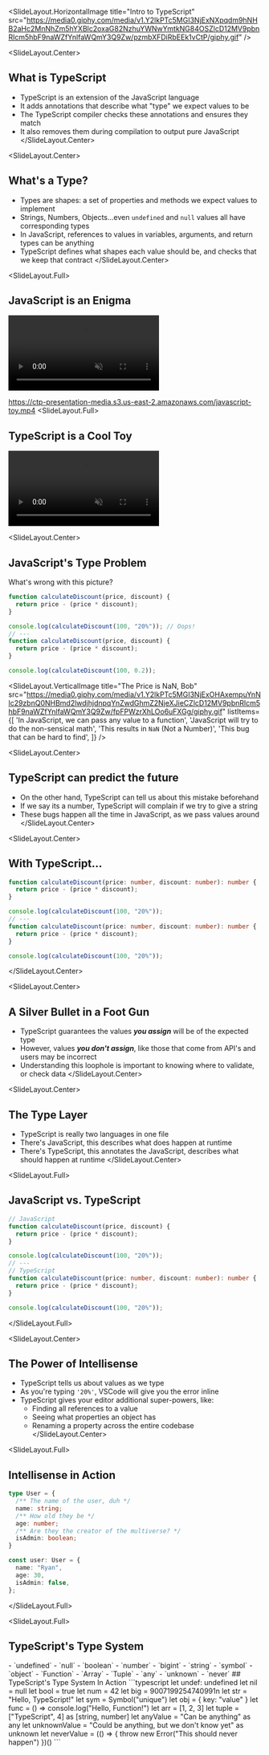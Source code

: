 
<SlideLayout.HorizontalImage title="Intro to TypeScript" src="https://media0.giphy.com/media/v1.Y2lkPTc5MGI3NjExNXpqdm9hNHB2aHc2MnNhZm5hYXBlc2oxaG82NzhuYWNwYmtkNG84OSZlcD12MV9pbnRlcm5hbF9naWZfYnlfaWQmY3Q9Zw/pzmbXFDiRbEEk1vCtP/giphy.gif" />

<SlideLayout.Center>
  ## What is TypeScript
  - TypeScript is an extension of the JavaScript language
  - It adds annotations that describe what "type" we expect values to be
  - The TypeScript compiler checks these annotations and ensures they match
  - It also removes them during compilation to output pure JavaScript
</SlideLayout.Center>

<SlideLayout.Center>
## What's a Type?

- Types are shapes: a set of properties and methods we expect values to implement
- Strings, Numbers, Objects...even `undefined` and `null` values all have corresponding types
- In JavaScript, references to values in variables, arguments, and return types can be anything
- TypeScript defines what shapes each value should be, and checks that we keep that contract
</SlideLayout.Center>

<SlideLayout.Full>
## JavaScript is an Enigma
<FlexBox alignItems="center" justifyContent="center" flexDirection="column">
  <video autoPlay style={{
    height: 'calc(80vh / (1920 / 1080))',
  }} muted data-autoplay src="https://ctp-presentation-media.s3.us-east-2.amazonaws.com/javascript-toy.mp4
">
  </video>
</FlexBox>
</SlideLayout.Full>

https://ctp-presentation-media.s3.us-east-2.amazonaws.com/javascript-toy.mp4
<SlideLayout.Full>
## TypeScript is a Cool Toy
<FlexBox alignItems="center" justifyContent="center" flexDirection="column">
  <video autoPlay style={{
    height: 'calc(80vh / (1920 / 1080))',
  }} muted data-autoplay src="https://ctp-presentation-media.s3.us-east-2.amazonaws.com/playskool-shape-toy.mp4">
  </video>
</FlexBox>
</SlideLayout.Full>

<SlideLayout.Center>
## JavaScript's Type Problem

<FlexBox alignItems="center" justifyContent="center" flexDirection="column">

What's wrong with this picture?

```javascript
function calculateDiscount(price, discount) {
  return price - (price * discount);
}

console.log(calculateDiscount(100, "20%")); // Oops!
// ---
function calculateDiscount(price, discount) {
  return price - (price * discount);
}

console.log(calculateDiscount(100, 0.2));
```
</FlexBox>
</SlideLayout.Center>

<SlideLayout.VerticalImage
  title="The Price is NaN, Bob"
  src="https://media0.giphy.com/media/v1.Y2lkPTc5MGI3NjExOHAxempuYnNlc29zbnQ0NHBmd2lwdjhjdnpqYnZwdGhmZ2NjeXJieCZlcD12MV9pbnRlcm5hbF9naWZfYnlfaWQmY3Q9Zw/fpFPWzrXhLOo6uFXGg/giphy.gif"
  listItems={[
    'In JavaScript, we can pass any value to a function',
    'JavaScript will try to do the non-sensical math',
    'This results in `NaN` (Not a Number)',
    'This bug that can be hard to find',
  ]}
/>

<SlideLayout.Center>
## TypeScript can predict the future

- On the other hand, TypeScript can tell us about this mistake beforehand
- If we say its a number, TypeScript will complain if we try to give a string
- These bugs happen all the time in JavaScript, as we pass values around
</SlideLayout.Center>

<SlideLayout.Center>
## With TypeScript...

```typescript
function calculateDiscount(price: number, discount: number): number {
  return price - (price * discount);
}

console.log(calculateDiscount(100, "20%"));
// ---
function calculateDiscount(price: number, discount: number): number {
  return price - (price * discount);
}

console.log(calculateDiscount(100, "20%"));
```
</SlideLayout.Center>

<SlideLayout.Center>
## A Silver Bullet in a Foot Gun

- TypeScript guarantees the values ***you assign*** will be of the expected type
- However, values ***you don't assign***, like those that come from API's and users may be incorrect
- Understanding this loophole is important to knowing where to validate, or check data
</SlideLayout.Center>

<SlideLayout.Center>
## The Type Layer
- TypeScript is really two languages in one file
- There's JavaScript, this describes what does happen at runtime
- There's TypeScript, this annotates the JavaScript, describes what should happen at runtime
</SlideLayout.Center>

<SlideLayout.Full>
## JavaScript vs. TypeScript
```typescript
// JavaScript
function calculateDiscount(price, discount) {
  return price - (price * discount);
}

console.log(calculateDiscount(100, "20%"));
// ---
// TypeScript
function calculateDiscount(price: number, discount: number): number {
  return price - (price * discount);
}

console.log(calculateDiscount(100, "20%"));
```
</SlideLayout.Full>

<SlideLayout.Center>
## The Power of Intellisense

- TypeScript tells us about values as we type
- As you're typing `'20%'`, VSCode will give you the error inline
- TypeScript gives your editor additional super-powers, like:
  - Finding all references to a value
  - Seeing what properties an object has
  - Renaming a property across the entire codebase
</SlideLayout.Center>

<SlideLayout.Full>
## Intellisense in Action
```typescript
type User = {
  /** The name of the user, duh */
  name: string;
  /** How old they be */
  age: number;
  /** Are they the creator of the multiverse? */
  isAdmin: boolean;
}

const user: User = {
  name: "Ryan",
  age: 30,
  isAdmin: false,
};
```

</SlideLayout.Full>

<SlideLayout.Full>
## TypeScript's Type System
  <FlexBox alignItems="center" justifyContent="center" flexDirection="row">
    <Box width="100%" height="100%">
      - `undefined`
      - `null`
      - `boolean`
      - `number`
      - `bigint`
      - `string`
      - `symbol`
    </Box>
    <Box width="100%" height="100%">
      - `object`
      - `Function`
      - `Array`
      - `Tuple`
      - `any`
      - `unknown`
      - `never`
    </Box>
  </FlexBox>
</SlideLayout.Full>
<SlideLayout.Full>
## TypeScript's Type System In Action
```typescript
let undef: undefined
let nil = null
let bool = true
let num = 42
let big = 9007199254740991n
let str = "Hello, TypeScript!"
let sym = Symbol("unique")
let obj = { key: "value" }
let func = () => console.log("Hello, Function!")
let arr = [1, 2, 3]
let tuple = ["TypeScript", 4] as [string, number]
let anyValue = "Can be anything" as any
let unknownValue = "Could be anything, but we don't know yet" as unknown
let neverValue = (() => { throw new Error("This should never happen") })()
```
</SlideLayout.Full>

